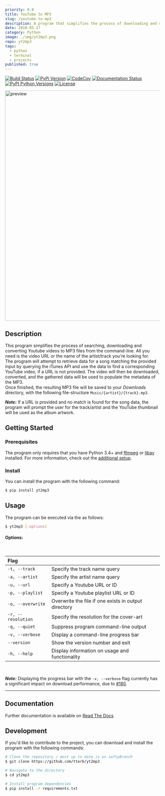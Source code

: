 ```yaml
---
priority: 0.8
title: YouTube to MP3
slug: /youtube-to-mp3
description: A program that simplifies the process of downloading and converting Youtube videos to MP3 files from the command-line
date: 2018-05-27
category: Python
image: ./img/yt2mp3.png
repo: yt2mp3
tags:
  - python
  - terminal
  - projects
published: true
---
```


<p className='badges flex mb-10'>
  <a className='pr-3' href='https://travis-ci.org/tterb/yt2mp3'><img src='https://travis-ci.org/tterb/yt2mp3.svg?branch=master' alt='Build Status'/></a>
  <a className='pr-3' href='https://pypi.python.org/pypi/yt2mp3/'><img src='https://img.shields.io/pypi/v/yt2mp3.svg' alt='PyPi Version'/></a>
  <a className='pr-3' href='https://codecov.io/gh/tterb/yt2mp3'><img src='https://codecov.io/gh/tterb/yt2mp3/branch/master/graph/badge.svg' alt='CodeCov'/></a>
  <a className='pr-3' href='https://yt2mp3.readthedocs.io/en/latest/?badge=latest'><img src='https://readthedocs.org/projects/yt2mp3/badge/?version=latest' alt='Documentation Status'/></a>
  <a className='pr-3' href='https://pypi.python.org/pypi/yt2mp3/'><img src='https://pypip.in/py_versions/yt2mp3/badge.svg' alt='PyPI Python Versions'/></a>
  <a className='pr-3' href='https://opensource.org/licenses/MIT'><img src='https://img.shields.io/badge/License-MIT-yellow.svg' alt='License'/></a>
</p>  

<p className='flex items-center'>
  <img src='https://cdn.rawgit.com/tterb/yt2mp3/d96b8c70/docs/images/terminal.svg' alt='preview' width='750'/>
</p>

## Description  
This program simplifies the process of searching, downloading and converting Youtube videos to MP3 files from the command-line. All you need is the video URL or the name of the artist/track you're looking for.  
The program will attempt to retrieve data for a song matching the provided input by querying the iTunes API and use the data to find a corresponding YouTube video, if a URL is not provided. The video will then be downloaded, converted, and the gathered data will be used to populate the metadata of the MP3.  
Once finished, the resulting MP3 file will be saved to your *Downloads* directory, with the following file-structure `Music/{artist}/{track}.mp3`.  

***Note:*** If a URL is provided and no match is found for the song data, the program will prompt the user for the track/artist and the YouTube thumbnail will be used as the album artwork.  
## Getting Started

### Prerequisites  
The program only requires that you have Python 3.4+ and [ffmpeg](https://www.ffmpeg.org/) or [libav](https://www.libav.org/) installed. For more information, check out the [additional setup](https://yt2mp3.readthedocs.io/en/latest/additional_setup.html).

### Install  
You can install the program with the following command:  
```bash
$ pip install yt2mp3
```

## Usage  
The program can be executed via the as follows:  
```bash
$ yt2mp3 [-options]
```

#### Options:  
 
 <br />

|Flag               |                                  | 
| :------------------ | :----------------------------------------------------- |  
| `-t, --track`     | Specify the track name query                          |  
| `-a, --artist`    | Specify the artist name query                         |  
| `-u, --url`       | Specify a Youtube URL or ID                           |  
| `-p, --playlist`  | Specify a Youtube playlist URL or ID                  |  
| `-o, --overwrite` | Overwrite the file if one exists in output directory  |  
| `-r, --resolution`| Specify the resolution for the cover-art              |  
| `-q, --quiet`     | Suppress program command-line output                  |  
| `-v, --verbose`   | Display a command-line progress bar                   |  
| `--version`       | Show the version number and exit                      |  
| `-h, --help`      | Display information on usage and functionality        |  

<br />

***Note:*** Displaying the progress bar with the `-v, --verbose` flag currently has a significant impact on download performance, due to [#180](https://github.com/nficano/pytube/issues/180).  

------  

## Documentation  
Further documentation is available on [Read The Docs](https://yt2mp3.readthedocs.io/en/latest/)

## Development  
If you'd like to contribute to the project, you can download and install the program with the following commands:  

```bash
# Clone the repository / most up to date is on saftyBranch
$ git clone https://github.com/tterb/yt2mp3

# Navigate to the directory
$ cd yt2mp3

# Install program dependencies
$ pip install -r requirements.txt
```
